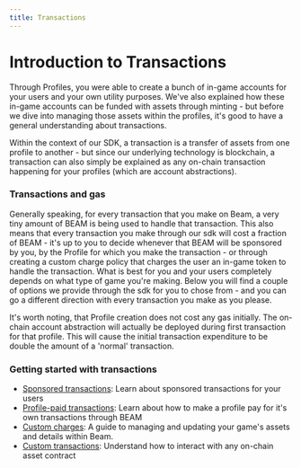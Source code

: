 ```yaml
---
title: Transactions
---
```


# Introduction to Transactions

Through Profiles, you were able to create a bunch of in-game accounts for your users and your own utility purposes. We've also explained how these in-game accounts can be funded with assets through minting - but before we dive into managing those assets within the profiles, it's good to have a general understanding about transactions.

Within the context of our SDK, a transaction is a transfer of assets from one profile to another - but since our underlying technology is blockchain, a transaction can also simply be explained as any on-chain transaction happening for your profiles (which are account abstractions).

### Transactions and gas

Generally speaking, for every transaction that you make on Beam, a very tiny amount of BEAM is being used to handle that transaction. This also means that every transaction you make through our sdk will cost a fraction of BEAM - it's up to you to decide whenever that BEAM will be sponsored by you, by the Profile for which you make the transaction - or through creating a custom charge policy that charges the user an in-game token to handle the transaction. What is best for you and your users completely depends on what type of game you're making. Below you will find a couple of options we provide through the sdk for you to chose from - and you can go a different direction with every transaction you make as you please.

It's worth noting, that Profile creation does not cost any gas initially. The on-chain account abstraction will actually be deployed during first transaction for that profile. This will cause the initial transaction expenditure to be double the amount of a 'normal' transaction.

### Getting started with transactions

- [Sponsored transactions](/sdk/transactions/sponsored-transactions): Learn about sponsored transactions for your users
- [Profile-paid transactions](/sdk/transactions/profile-paid-transactions): Learn about how to make a profile pay for it's own transactions through BEAM
- [Custom charges](/sdk/transactions/custom-charges): A guide to managing and updating your game's assets and details within Beam.
- [Custom transactions](/sdk/transactions/custom-transactions): Understand how to interact with any on-chain asset contract
